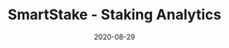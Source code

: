 ---
title: SmartStake - Staking Analytics
tag: DeFi,Tools
status: publish
date: 2020-08-29
slug: Your one-stop shop for staking data, including Delegate performance and rewards
website: https://iotex.smartstake.io/
twitter: https://twitter.com/smartstake
logo: /img/SmartStake - Staking Analytics.png
featured_img: https://wp.gcap1.iotex.io/wp-content/uploads/2020/09/smartstake-dashboard-header.png
telegram: http://t.me/bigb4ever
---